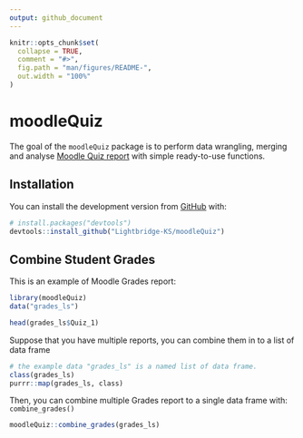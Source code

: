 ```yaml
---
output: github_document
---
```


<!-- README.md is generated from README.Rmd. Please edit that file -->

```r
knitr::opts_chunk$set(
  collapse = TRUE,
  comment = "#>",
  fig.path = "man/figures/README-",
  out.width = "100%"
)
```

# moodleQuiz

<!-- badges: start -->

<!-- badges: end -->

The goal of the `moodleQuiz` package is to perform data wrangling, merging and analyse [Moodle Quiz report](https://docs.moodle.org/311/en/Quiz_reports) with simple ready-to-use functions.

## Installation

You can install the development version from [GitHub](https://github.com/) with:

``` r
# install.packages("devtools")
devtools::install_github("Lightbridge-KS/moodleQuiz")
```

## Combine Student Grades

This is an example of Moodle Grades report:

```r
library(moodleQuiz)
data("grades_ls")

head(grades_ls$Quiz_1)
```

Suppose that you have multiple reports, you can combine them in to a list of data frame

```r
# the example data "grades_ls" is a named list of data frame.
class(grades_ls)
purrr::map(grades_ls, class)
```

Then, you can combine multiple Grades report to a single data frame with: `combine_grades()`

```r
moodleQuiz::combine_grades(grades_ls)
```
